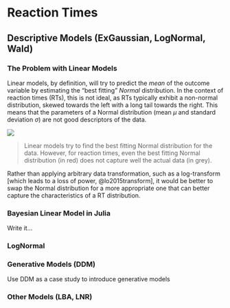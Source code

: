 # Reaction Times

## Descriptive Models (ExGaussian, LogNormal, Wald)

### The Problem with Linear Models

Linear models, by definition, will try to predict the *mean* of the outcome variable by estimating the "best fitting" *Normal* distribution. In the context of reaction times (RTs), this is not ideal, as RTs typically exhibit a non-normal distribution, skewed towards the left with a long tail towards the right. This means that the parameters of a Normal distribution (mean $\mu$ and standard deviation $\sigma$) are not good descriptors of the data.

![](media/rt_normal.gif)

> Linear models try to find the best fitting Normal distribution for the data. However, for reaction times, even the best fitting Normal distribution (in red) does not capture well the actual data (in grey).

Rather than applying arbitrary data transformation, such as a log-transform [which leads to a loss of power, @lo2015transform], it would be better to swap the Normal distribution for a more appropriate one that can better capture the characteristics of a RT distribution.

### Bayesian Linear Model in Julia

Write it...

### LogNormal



### Generative Models (DDM)

Use DDM as a case study to introduce generative models

### Other Models (LBA, LNR)